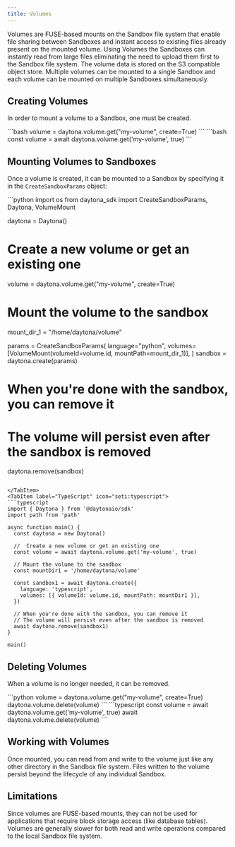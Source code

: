 ```yaml
---
title: Volumes
---
```



Volumes are FUSE-based mounts on the Sandbox file system that enable file sharing between Sandboxes and instant access to existing files already present on the mounted volume.
Using Volumes the Sandboxes can instantly read from large files eliminating the need to upload them first to the Sandbox file system.
The volume data is stored on the S3 compatible object store. Multiple volumes can be mounted to a single Sandbox and each volume can be mounted on multiple Sandboxes simultaneously.

## Creating Volumes

In order to mount a volume to a Sandbox, one must be created.

<Tabs>
<TabItem label="Python" icon="seti:python">
```bash
volume = daytona.volume.get("my-volume", create=True)
```
</TabItem>
<TabItem label="TypeScript" icon="seti:typescript">
```bash
const volume = await daytona.volume.get('my-volume', true)
```
</TabItem>
</Tabs>

## Mounting Volumes to Sandboxes

Once a volume is created, it can be mounted to a Sandbox by specifying it in the `CreateSandboxParams` object:

<Tabs>
<TabItem label="Python" icon="seti:python">
```python
import os
from daytona_sdk import CreateSandboxParams, Daytona, VolumeMount

daytona = Daytona()

# Create a new volume or get an existing one
volume = daytona.volume.get("my-volume", create=True)

# Mount the volume to the sandbox
mount_dir_1 = "/home/daytona/volume"

params = CreateSandboxParams(
    language="python",
    volumes=[VolumeMount(volumeId=volume.id, mountPath=mount_dir_1)],
)
sandbox = daytona.create(params)

# When you're done with the sandbox, you can remove it
# The volume will persist even after the sandbox is removed
daytona.remove(sandbox)

```

</TabItem>
<TabItem label="TypeScript" icon="seti:typescript">
```typescript
import { Daytona } from '@daytonaio/sdk'
import path from 'path'

async function main() {
  const daytona = new Daytona()

  //  Create a new volume or get an existing one
  const volume = await daytona.volume.get('my-volume', true)

  // Mount the volume to the sandbox
  const mountDir1 = '/home/daytona/volume'

  const sandbox1 = await daytona.create({
    language: 'typescript',
    volumes: [{ volumeId: volume.id, mountPath: mountDir1 }],
  })
  
  // When you're done with the sandbox, you can remove it
  // The volume will persist even after the sandbox is removed
  await daytona.remove(sandbox1)
}

main()

```

</TabItem>
</Tabs>

## Deleting Volumes

When a volume is no longer needed, it can be removed.

<Tabs>
<TabItem label="Python" icon="seti:python">
```python
volume = daytona.volume.get("my-volume", create=True)
daytona.volume.delete(volume)
```
</TabItem>
<TabItem label="TypeScript" icon="seti:typescript">
```typescript
const volume = await daytona.volume.get('my-volume', true)
await daytona.volume.delete(volume)
```
</TabItem>
</Tabs>

## Working with Volumes

Once mounted, you can read from and write to the volume just like any other directory in the Sandbox file system. Files written to the volume persist beyond the lifecycle of any individual Sandbox.

## Limitations

Since volumes are FUSE-based mounts, they can not be used for applications that require block storage access (like database tables).
Volumes are generally slower for both read and write operations compared to the local Sandbox file system.
